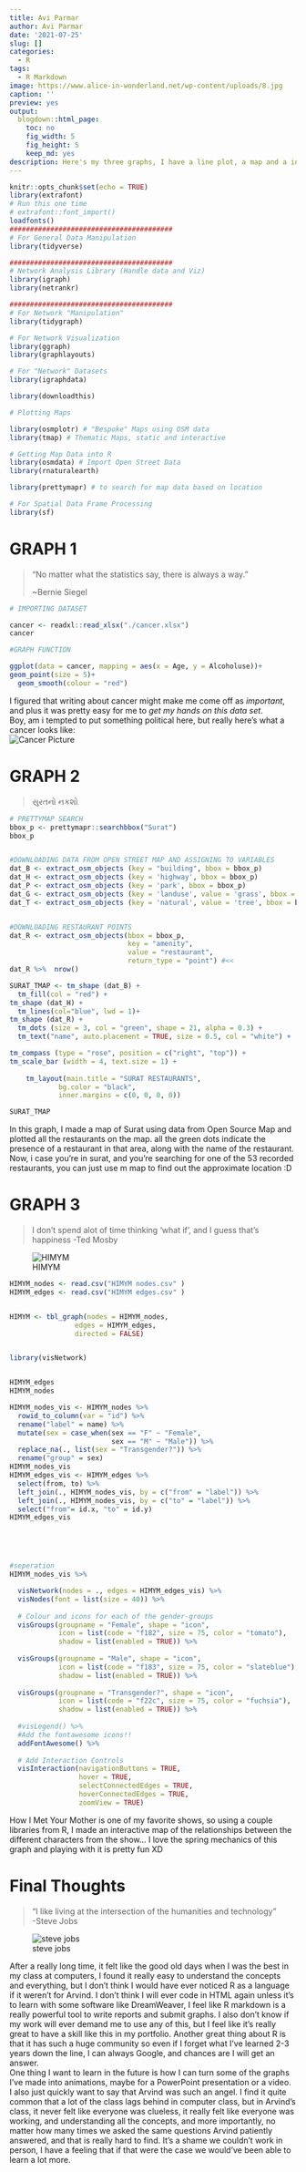 ```yaml
---
title: Avi Parmar
author: Avi Parmar
date: '2021-07-25'
slug: []
categories:
  - R
tags:
  - R Markdown
image: https://www.alice-in-wonderland.net/wp-content/uploads/8.jpg
caption: ''
preview: yes
output:
  blogdown::html_page:
    toc: no
    fig_width: 5
    fig_height: 5
    keep_md: yes
description: Here's my three graphs, I have a line plot, a map and a interactive network!
---
```



```r
knitr::opts_chunk$set(echo = TRUE)
library(extrafont)
# Run this one time
# extrafont::font_import()
loadfonts()
########################################
# For General Data Manipulation
library(tidyverse)

########################################
# Network Analysis Library (Handle data and Viz)
library(igraph)
library(netrankr)

########################################
# For Network "Manipulation"
library(tidygraph)

# For Network Visualization
library(ggraph)
library(graphlayouts)

# For "Network" Datasets
library(igraphdata)

library(downloadthis)

# Plotting Maps

library(osmplotr) # "Bespoke" Maps using OSM data
library(tmap) # Thematic Maps, static and interactive

# Getting Map Data into R
library(osmdata) # Import Open Street Data
library(rnaturalearth)

library(prettymapr) # to search for map data based on location

# For Spatial Data Frame Processing
library(sf)
```


# GRAPH 1

> "No matter what the statistics say, there is always a way." 
>
>~Bernie Siegel

```r
# IMPORTING DATASET

cancer <- readxl::read_xlsx("./cancer.xlsx")
cancer

```

```r
#GRAPH FUNCTION

ggplot(data = cancer, mapping = aes(x = Age, y = Alcoholuse))+
geom_point(size = 5)+
  geom_smooth(colour = "red")
```


I figured that writing about cancer might make me come off as *important*, and plus it was pretty easy for me to *get my hands on this data set*.  
Boy, am i tempted to put something political here, but really here's what a cancer looks like:  
![Cancer Picture](https://external-content.duckduckgo.com/iu/?u=https%3A%2F%2Ftse1.mm.bing.net%2Fth%3Fid%3DOIP.yEYZECr7X42bjEdABrlWGQHaDL%26pid%3DApi&f=1) 


# GRAPH 2

> સુરતનો નકશો

```r
# PRETTYMAP SEARCH
bbox_p <- prettymapr::searchbbox("Surat")
bbox_p


#DOWNLOADING DATA FROM OPEN STREET MAP AND ASSIGNING TO VARIABLES
dat_B <- extract_osm_objects (key = "building", bbox = bbox_p) 
dat_H <- extract_osm_objects (key = 'highway', bbox = bbox_p)
dat_P <- extract_osm_objects (key = 'park', bbox = bbox_p)
dat_G <- extract_osm_objects (key = 'landuse', value = 'grass', bbox = bbox_p)
dat_T <- extract_osm_objects (key = 'natural', value = 'tree', bbox = bbox_p)


#DOWNLOADING RESTAURANT POINTS
dat_R <- extract_osm_objects(bbox = bbox_p, 
                             key = "amenity", 
                             value = "restaurant", 
                             return_type = "point") #<<
dat_R %>%  nrow()

```

```r
SURAT_TMAP <- tm_shape (dat_B) +
  tm_fill(col = "red") +
tm_shape (dat_H) +
  tm_lines(col="blue", lwd = 1)+
tm_shape (dat_R) +
  tm_dots (size = 3, col = "green", shape = 21, alpha = 0.3) +
  tm_text("name", auto.placement = TRUE, size = 0.5, col = "white") + 

tm_compass (type = "rose", position = c("right", "top")) +
tm_scale_bar (width = 4, text.size = 1) +
  
    tm_layout(main.title = "SURAT RESTAURANTS",
            bg.color = "black",
            inner.margins = c(0, 0, 0, 0))

SURAT_TMAP
```


In this graph, I made a map of Surat using data from Open Source Map and plotted all the restaurants on the map. all the green dots indicate the presence of a restaurant in that area, along with the name of the restaurant.  
Now, i case you're in surat, and you're searching for one of the 53 recorded restaurants, you can just use m map to find out the approximate location :D

# GRAPH 3

> I don't spend alot of time thinking 'what if', and I guess that's happiness
> -Ted Mosby

![HIMYM](https://m.media-amazon.com/images/M/MV5BNjg1MDQ5MjQ2N15BMl5BanBnXkFtZTYwNjI5NjA3._V1_.jpg)

```r
HIMYM_nodes <- read.csv("HIMYM nodes.csv" )
HIMYM_edges <- read.csv("HIMYM edges.csv" )


HIMYM <- tbl_graph(nodes = HIMYM_nodes, 
                edges = HIMYM_edges, 
                directed = FALSE)


library(visNetwork)


HIMYM_edges
HIMYM_nodes

HIMYM_nodes_vis <- HIMYM_nodes %>% 
  rowid_to_column(var = "id") %>% 
  rename("label" = name) %>% 
  mutate(sex = case_when(sex == "F" ~ "Female",
                         sex == "M" ~ "Male")) %>% 
  replace_na(., list(sex = "Transgender?")) %>% 
  rename("group" = sex)
HIMYM_nodes_vis
HIMYM_edges_vis <- HIMYM_edges %>% 
  select(from, to) %>% 
  left_join(., HIMYM_nodes_vis, by = c("from" = "label")) %>% 
  left_join(., HIMYM_nodes_vis, by = c("to" = "label")) %>%
  select("from"= id.x, "to" = id.y)
HIMYM_edges_vis






```
```r
#seperation
HIMYM_nodes_vis %>%

  visNetwork(nodes = ., edges = HIMYM_edges_vis) %>% 
  visNodes(font = list(size = 40)) %>% 
  
  # Colour and icons for each of the gender-groups
  visGroups(groupname = "Female", shape = "icon", 
            icon = list(code = "f182", size = 75, color = "tomato"),
            shadow = list(enabled = TRUE)) %>% 
  
  visGroups(groupname = "Male", shape = "icon", 
            icon = list(code = "f183", size = 75, color = "slateblue"), 
            shadow = list(enabled = TRUE)) %>% 
  
  visGroups(groupname = "Transgender?", shape = "icon", 
            icon = list(code = "f22c", size = 75, color = "fuchsia"), 
            shadow = list(enabled = TRUE)) %>% 
  
  #visLegend() %>%
  #Add the fontawesome icons!!
  addFontAwesome() %>% 
  
  # Add Interaction Controls
  visInteraction(navigationButtons = TRUE,
                 hover = TRUE,
                 selectConnectedEdges = TRUE,
                 hoverConnectedEdges = TRUE,
                 zoomView = TRUE)
```


How I Met Your Mother is one of my favorite shows, so using a couple libraries from R, I made an interactive map of the relationships between the different characters from the show...
I love the spring mechanics of this graph and playing with it is pretty fun XD


# Final Thoughts

 

> "I like living at the intersection of the humanities and technology"  
> -Steve Jobs

![steve jobs](http://1.bp.blogspot.com/-_k3KG83k-1s/TwUFcflXS5I/AAAAAAAAARE/NlGpnJE0zoA/s1600/images.jpeg)

After a really long time, it felt like the good old days when I was the best in my class at computers, I found it really easy to understand the concepts and everything, but I don't think I would have ever noticed R as a language if it weren't for Arvind. I don't think I will ever code in HTML again unless it's to learn with some software like DreamWeaver, I feel like R markdown is a really powerful tool to write reports and submit graphs. I also don't know if my work will ever demand me to use any of this, but I feel like it's really great to have a skill like this in my portfolio. Another great thing about R is that it has such a huge community so even if I forget what I've learned 2-3 years down the line, I can always Google, and chances are I will get an answer.  
One thing I want to learn in the future is how I can turn some of the graphs I've made into animations, maybe for a PowerPoint presentation or a video.  
I also just quickly want to say that Arvind was such an angel. I find it quite common that a lot of the class lags behind in computer class, but in Arvind's class, it never felt like everyone was clueless, it really felt like everyone was working, and understanding all the concepts, and more importantly, no matter how many times we asked the same questions Arvind patiently answered, and that is really hard to find. It's a shame we couldn't work in person, I have a feeling that if that were the case we would've been able to learn a lot more.  

